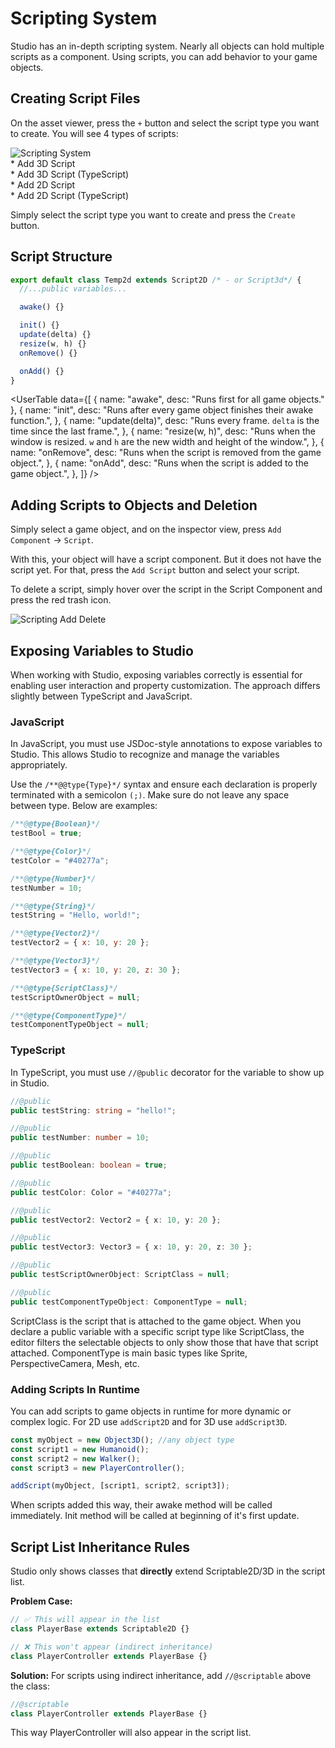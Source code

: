 
# Scripting System

Studio has an in-depth scripting system. Nearly all objects can hold multiple scripts as a component.
Using scripts, you can add behavior to your game objects.

## Creating Script Files

On the asset viewer, press the `+` button and select the script type you want to create. You will see 4 types of scripts:

<div className="flex flex-col md:flex-row ">
  <Image
    src="/studio-docs/advanced/script-creation.png"
    alt="Scripting System"
    width={400}
    height={300}
    className="mt-6 rounded-lg overflow-hidden"
  />
  <div className="flex flex-col items-center justify-center px-8">
    * Add 3D Script <br />
    * Add 3D Script (TypeScript) <br />
    * Add 2D Script <br />
    * Add 2D Script (TypeScript) <br />
  </div>
</div>

Simply select the script type you want to create and press the `Create` button.

## Script Structure

```js
export default class Temp2d extends Script2D /* - or Script3d*/ {
  //...public variables...

  awake() {}

  init() {}
  update(delta) {}
  resize(w, h) {}
  onRemove() {}

  onAdd() {}
}
```

<UserTable
  data={[
    { name: "awake", desc: "Runs first for all game objects." },
    {
      name: "init",
      desc: "Runs after every game object finishes their awake function.",
    },
    {
      name: "update(delta)",
      desc: "Runs every frame. `delta` is the time since the last frame.",
    },
    {
      name: "resize(w, h)",
      desc: "Runs when the window is resized. `w` and `h` are the new width and height of the window.",
    },
    {
      name: "onRemove",
      desc: "Runs when the script is removed from the game object.",
    },
    {
      name: "onAdd",
      desc: "Runs when the script is added to the game object.",
    },
  ]}
/>

## Adding Scripts to Objects and Deletion

Simply select a game object, and on the inspector view, press `Add Component` -> `Script`.

With this, your object will have a script component. But it does not have the script yet. For that, press the `Add Script` button
and select your script.

To delete a script, simply hover over the script in the Script Component and press the red trash icon.

<Image
  src="/studio-docs/advanced/script-add-delete.gif"
  alt="Scripting Add Delete"
  width={400}
  height={300}
  className="mt-6 rounded-lg overflow-hidden"
/>

## Exposing Variables to Studio

When working with Studio, exposing variables correctly is essential for enabling user interaction and property customization. The approach differs slightly between TypeScript and JavaScript.

### JavaScript

In JavaScript, you must use JSDoc-style annotations to expose variables to Studio. This allows Studio to recognize and manage the variables appropriately.

Use the `/**@@type{Type}*/` syntax and ensure each declaration is properly terminated with a semicolon `(;)`. Make sure do not leave any space between type. Below are examples:

```js
/**@@type{Boolean}*/
testBool = true;

/**@@type{Color}*/
testColor = "#40277a";

/**@@type{Number}*/
testNumber = 10;

/**@@type{String}*/
testString = "Hello, world!";

/**@@type{Vector2}*/
testVector2 = { x: 10, y: 20 };

/**@@type{Vector3}*/
testVector3 = { x: 10, y: 20, z: 30 };

/**@@type{ScriptClass}*/
testScriptOwnerObject = null;

/**@@type{ComponentType}*/
testComponentTypeObject = null;
```

### TypeScript

In TypeScript, you must use `//@public` decorator for the variable to show up in Studio.

```ts
//@public
public testString: string = "hello!";

//@public
public testNumber: number = 10;

//@public
public testBoolean: boolean = true;

//@public
public testColor: Color = "#40277a";

//@public
public testVector2: Vector2 = { x: 10, y: 20 };

//@public
public testVector3: Vector3 = { x: 10, y: 20, z: 30 };

//@public
public testScriptOwnerObject: ScriptClass = null;

//@public
public testComponentTypeObject: ComponentType = null;
```

<Callout type="info">
  ScriptClass is the script that is attached to the game object. When you
  declare a public variable with a specific script type like ScriptClass, the
  editor filters the selectable objects to only show those that have that script
  attached.
</Callout>

<Callout type="info">
  ComponentType is main basic types like Sprite, PerspectiveCamera, Mesh, etc.
</Callout>

### Adding Scripts In Runtime

You can add scripts to game objects in runtime for more dynamic or complex logic.
For 2D use `addScript2D` and for 3D use `addScript3D`.

```ts
const myObject = new Object3D(); //any object type
const script1 = new Humanoid();
const script2 = new Walker();
const script3 = new PlayerController();

addScript(myObject, [script1, script2, script3]);
```

<Callout type="info">
  When scripts added this way, their awake method will be called immediately.
  Init method will be called at beginning of it's first update.
</Callout>

## Script List Inheritance Rules

Studio only shows classes that **directly** extend Scriptable2D/3D in the script list.

**Problem Case:**

```ts
// ✅ This will appear in the list
class PlayerBase extends Scriptable2D {}

// ❌ This won't appear (indirect inheritance)
class PlayerController extends PlayerBase {}
```

**Solution:** For scripts using indirect inheritance, add `//@scriptable` above the class:

```ts
//@scriptable
class PlayerController extends PlayerBase {}
```

This way PlayerController will also appear in the script list.

